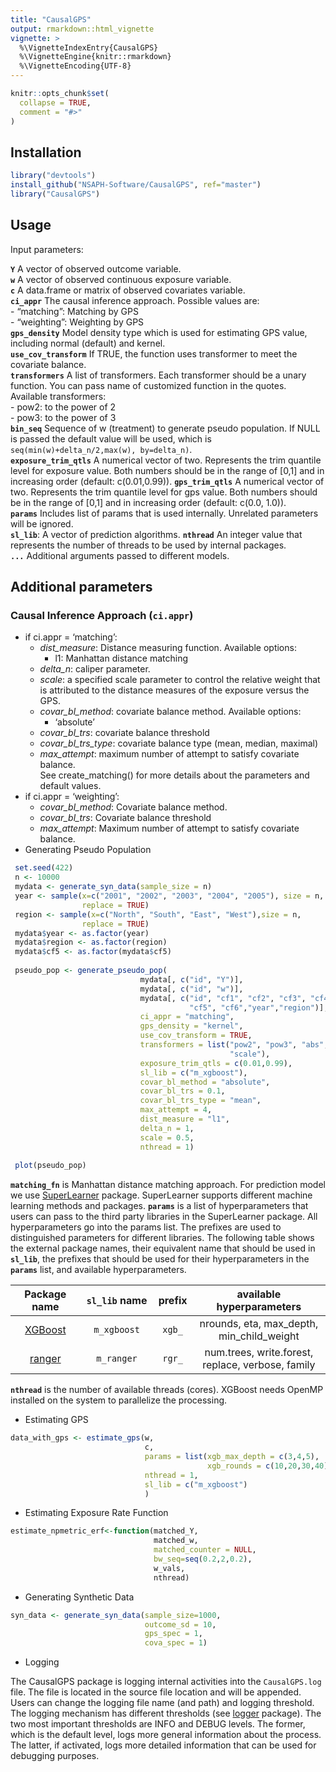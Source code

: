 ```yaml
---
title: "CausalGPS"
output: rmarkdown::html_vignette
vignette: >
  %\VignetteIndexEntry{CausalGPS}
  %\VignetteEngine{knitr::rmarkdown}
  %\VignetteEncoding{UTF-8}
---
```



```r
knitr::opts_chunk$set(
  collapse = TRUE,
  comment = "#>"
)
```

## Installation

```r
library("devtools")
install_github("NSAPH-Software/CausalGPS", ref="master")
library("CausalGPS")
```

## Usage

Input parameters:


**`Y`** A vector of observed outcome variable.     
**`w`** A vector of observed continuous exposure variable.   
**`c`** A data.frame or matrix of observed covariates variable.   
**`ci_appr`** The causal inference approach. Possible values are:   
- "matching": Matching by GPS   
- "weighting": Weighting by GPS   
**`gps_density`** Model density type which is used for estimating GPS value, including normal (default) and kernel.   
**`use_cov_transform`** If TRUE, the function uses transformer to meet the covariate balance.   
**`transformers`** A list of transformers. Each transformer should be a
unary function. You can pass name of customized function in the quotes.   
Available transformers:   
- pow2: to the power of 2   
- pow3: to the power of 3   
**`bin_seq`** Sequence of w (treatment) to generate pseudo population. If
 NULL is passed the default value will be used, which is `seq(min(w)+delta_n/2,max(w), by=delta_n)`.   
**`exposure_trim_qtls`** A numerical vector of two. Represents the trim quantile level for exposure value. Both numbers should be in the range of [0,1] and in increasing order (default: c(0.01,0.99)).
**`gps_trim_qtls`** A numerical vector of two. Represents the trim quantile level for gps value. Both numbers should be in the range of [0,1] and in increasing order (default: c(0.0, 1.0)).   
**`params`** Includes list of params that is used internally. Unrelated parameters will be ignored.  
**`sl_lib`**: A vector of prediction algorithms.
**`nthread`** An integer value that represents the number of threads to be used by internal packages.   
**`...`**  Additional arguments passed to different models.

## Additional parameters  
### Causal Inference Approach (`ci.appr`)   
 
- if ci.appr = 'matching':   
  - *dist_measure*: Distance measuring function. Available options:   
    - l1: Manhattan distance matching   
  - *delta_n*: caliper parameter.   
  - *scale*: a specified scale parameter to control the relative weight that is attributed to the distance measures of the exposure versus the GPS.   
  - *covar_bl_method*: covariate balance method. Available options:   
    - 'absolute'   
  - *covar_bl_trs*: covariate balance threshold   
  - *covar_bl_trs_type*: covariate balance type (mean, median, maximal) 
  - *max_attempt*: maximum number of attempt to satisfy covariate balance.   
See create_matching() for more details about the parameters and default values.   
- if ci.appr = 'weighting':   
  - *covar_bl_method*: Covariate balance method.   
  - *covar_bl_trs*: Covariate balance threshold   
  - *max_attempt*: Maximum number of attempt to satisfy covariate balance.
  

- Generating Pseudo Population

```r
 set.seed(422)
 n <- 10000
 mydata <- generate_syn_data(sample_size = n)
 year <- sample(x=c("2001", "2002", "2003", "2004", "2005"), size = n, 
                replace = TRUE)
 region <- sample(x=c("North", "South", "East", "West"),size = n,
                replace = TRUE)
 mydata$year <- as.factor(year)
 mydata$region <- as.factor(region)
 mydata$cf5 <- as.factor(mydata$cf5)
                             
 pseudo_pop <- generate_pseudo_pop(
                             mydata[, c("id", "Y")],
                             mydata[, c("id", "w")],
                             mydata[, c("id", "cf1", "cf2", "cf3", "cf4", 
                                        "cf5", "cf6","year","region")],
                             ci_appr = "matching",
                             gps_density = "kernel",
                             use_cov_transform = TRUE,
                             transformers = list("pow2", "pow3", "abs", 
                                                 "scale"),
                             exposure_trim_qtls = c(0.01,0.99),
                             sl_lib = c("m_xgboost"),
                             covar_bl_method = "absolute",
                             covar_bl_trs = 0.1,
                             covar_bl_trs_type = "mean",
                             max_attempt = 4,
                             dist_measure = "l1",
                             delta_n = 1,
                             scale = 0.5,
                             nthread = 1)                            
                             
 plot(pseudo_pop)
```
**`matching_fn`** is Manhattan distance matching approach. For prediction model we use [SuperLearner](https://github.com/ecpolley/SuperLearner/) package. 
SuperLearner supports different machine learning methods and packages. 
**`params`** is a list of hyperparameters that users can pass to the third party libraries in the SuperLearner package. 
All hyperparameters go into the params list.  The prefixes are used to distinguished parameters for different libraries. 
The following table shows the external package names, their equivalent name that should be used in **`sl_lib`**, the prefixes that should be used for their
 hyperparameters in the **`params`** list, and available hyperparameters. 

| Package name | `sl_lib` name | prefix| available hyperparameters |
|:------------:|:-------------:|:-----:|:-------------------------:|
| [XGBoost](https://xgboost.readthedocs.io/en/latest/index.html)| `m_xgboost` | `xgb_`|  nrounds, eta, max_depth, min_child_weight |
| [ranger](https://cran.r-project.org/package=ranger) |`m_ranger`| `rgr_` | num.trees, write.forest, replace, verbose, family |

**`nthread`** is the number of available threads (cores). XGBoost needs OpenMP installed on the system to parallelize the processing.

- Estimating GPS

```r
data_with_gps <- estimate_gps(w,
                              c,
                              params = list(xgb_max_depth = c(3,4,5),
                                            xgb_rounds = c(10,20,30,40)),
                              nthread = 1,                                
                              sl_lib = c("m_xgboost")
                              )

```

- Estimating Exposure Rate Function

```r
estimate_npmetric_erf<-function(matched_Y,
                                matched_w,
                                matched_counter = NULL,
                                bw_seq=seq(0.2,2,0.2),
                                w_vals,
                                nthread)
```

- Generating Synthetic Data

```r
syn_data <- generate_syn_data(sample_size=1000,
                              outcome_sd = 10,
                              gps_spec = 1,
                              cova_spec = 1)

```

- Logging

The CausalGPS package is logging internal activities into the `CausalGPS.log` file. The file is located in the source file location and will be appended. Users can change the logging file name (and path) and logging threshold. The logging mechanism has different thresholds (see [logger](https://cran.r-project.org/package=logger) package). The two most important thresholds are INFO and DEBUG levels. The former, which is the default level, logs more general information about the process. The latter, if activated, logs more detailed information that can be used for debugging purposes.
